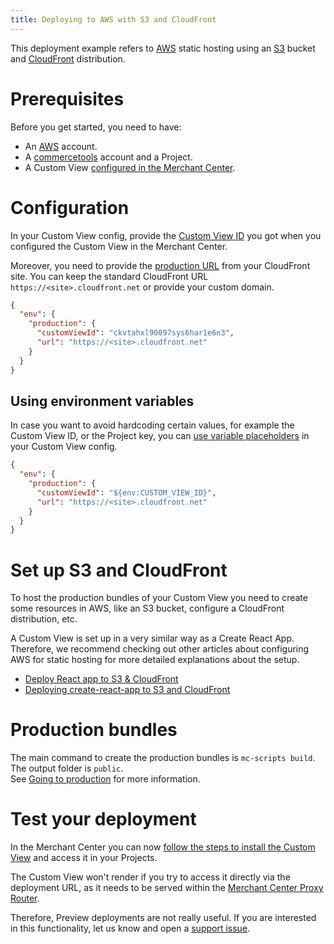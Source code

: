 ```yaml
---
title: Deploying to AWS with S3 and CloudFront
---
```


This deployment example refers to [AWS](https://aws.amazon.com/) static hosting using an [S3](https://s3.console.aws.amazon.com/s3/home) bucket and [CloudFront](https://console.aws.amazon.com/cloudfront/home) distribution.

# Prerequisites

Before you get started, you need to have:

- An [AWS](https://aws.amazon.com/) account.
- A [commercetools](https://docs.commercetools.com/getting-started) account and a Project.
- A Custom View [configured in the Merchant Center](https://docs.commercetools.com/merchant-center/managing-custom-applications).

# Configuration

In your Custom View config, provide the [Custom View ID](/api-reference/application-config#envproductionapplicationid) you got when you configured the Custom View in the Merchant Center.

Moreover, you need to provide the [production URL](/api-reference/application-config#envproductionurl) from your CloudFront site. You can keep the standard CloudFront URL `https://<site>.cloudfront.net` or provide your custom domain.

```json title="custom-view-config.json"
{
  "env": {
    "production": {
      "customViewId": "ckvtahxl90097sys6har1e6n3",
      "url": "https://<site>.cloudfront.net"
    }
  }
}
```

## Using environment variables

In case you want to avoid hardcoding certain values, for example the Custom View ID, or the Project key, you can [use variable placeholders](/api-reference/application-config#using-variable-placeholders) in your Custom View config.

```json title="custom-view-config.json" highlightLines="4"
{
  "env": {
    "production": {
      "customViewId": "${env:CUSTOM_VIEW_ID}",
      "url": "https://<site>.cloudfront.net"
    }
  }
}
```

# Set up S3 and CloudFront

To host the production bundles of your Custom View you need to create some resources in AWS, like an S3 bucket, configure a CloudFront distribution, etc.

<Info>

A Custom View is set up in a very similar way as a Create React App. Therefore, we recommend checking out other articles about configuring AWS for static hosting for more detailed explanations about the setup.

* [Deploy React app to S3 & CloudFront](https://dev.to/karanpratapsingh/deploy-react-app-to-s3-cloudfront-1cao)
* [Deploying create-react-app to S3 and CloudFront](https://wolovim.medium.com/deploying-create-react-app-to-s3-or-cloudfront-48dae4ce0af)

</Info>

# Production bundles

The main command to create the production bundles is `mc-scripts build`. The output folder is `public`.<br />
See [Going to production](/development/going-to-production) for more information.

# Test your deployment

In the Merchant Center you can now [follow the steps to install the Custom View](https://docs.commercetools.com/merchant-center/managing-custom-applications) and access it in your Projects.

<Warning>

The Custom View won't render if you try to access it directly via the deployment URL, as it needs to be served within the [Merchant Center Proxy Router](/concepts/merchant-center-proxy-router).

Therefore, Preview deployments are not really useful. If you are interested in this functionality, let us know and open a [support issue](https://github.com/commercetools/merchant-center-application-kit/issues/new/choose).

</Warning>
